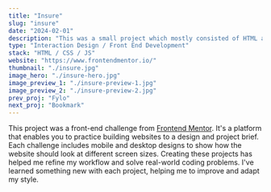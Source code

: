 ```yaml
---
title: "Insure"
slug: "insure"
date: "2024-02-01"
description: "This was a small project which mostly consisted of HTML and CSS. I built a fully-responsive landing page. The only JavaScript this project required required was to enable the toggling of the mobile navigation."
type: "Interaction Design / Front End Development"
stack: "HTML / CSS / JS"
website: "https://www.frontendmentor.io/"
thumbnail: "./insure.jpg"
image_hero: "./insure-hero.jpg"
image_preview_1: "./insure-preview-1.jpg"
image_preview_2: "./insure-preview-2.jpg"
prev_proj: "Fylo"
next_proj: "Bookmark"
---
```


This project was a front-end challenge from <a href="https://www.frontendmentor.io/" target="_blank">Frontend Mentor</a>. It's a platform that enables you to practice building websites to a design and project brief. Each challenge includes mobile and desktop designs to show how the website should look at different screen sizes. Creating these projects has helped me refine my workflow and solve real-world coding problems. I've learned something new with each project, helping me to improve and adapt my style.
